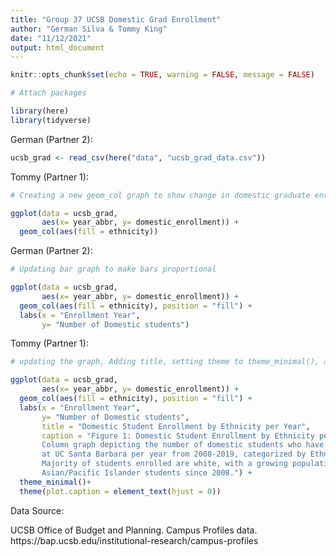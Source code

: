```yaml
---
title: "Group 37 UCSB Domestic Grad Enrollment"
author: "German Silva & Tommy King"
date: "11/12/2021"
output: html_document
---
```


```r
knitr::opts_chunk$set(echo = TRUE, warning = FALSE, message = FALSE)

# Attach packages

library(here)
library(tidyverse)
```

German (Partner 2):
```r
ucsb_grad <- read_csv(here("data", "ucsb_grad_data.csv"))
```

Tommy (Partner 1): 
```r
# Creating a new geom_col graph to show change in domestic graduate enrollment from 2008-2019

ggplot(data = ucsb_grad, 
       aes(x= year_abbr, y= domestic_enrollment)) +
  geom_col(aes(fill = ethnicity))
```

German (Partner 2):
```r
# Updating bar graph to make bars proportional

ggplot(data = ucsb_grad, 
       aes(x= year_abbr, y= domestic_enrollment)) +
  geom_col(aes(fill = ethnicity), position = "fill") +
  labs(x = "Enrollment Year",
       y= "Number of Domestic students")

```

Tommy (Partner 1):
```r
# updating the graph, Adding title, setting theme to theme_minimal(), and adding a figure caption

ggplot(data = ucsb_grad, 
       aes(x= year_abbr, y= domestic_enrollment)) +
  geom_col(aes(fill = ethnicity), position = "fill") +
  labs(x = "Enrollment Year",
       y= "Number of Domestic students", 
       title = "Domestic Student Enrollment by Ethnicity per Year", 
       caption = "Figure 1: Domestic Student Enrollment by Ethnicity per year: 
       Column graph depicting the number of domestic students who have enrolled
       at UC Santa Barbara per year from 2008-2019, categorized by Ethnicity. 
       Majority of students enrolled are white, with a growing population of 
       Asian/Pacific Islander students since 2008.") + 
  theme_minimal()+
  theme(plot.caption = element_text(hjust = 0))
```

Data Source:

UCSB Office of Budget and Planning. Campus Profiles data. https://bap.ucsb.edu/institutional-research/campus-profiles

